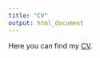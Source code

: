 ```yaml
---
title: "CV"
output: html_document
---
```



Here you can find my [CV](https://drive.google.com/file/d/1DwrgCzgGxsOuoKC5xnLVZuKi__q8iwzO/view?usp=drive_link).

